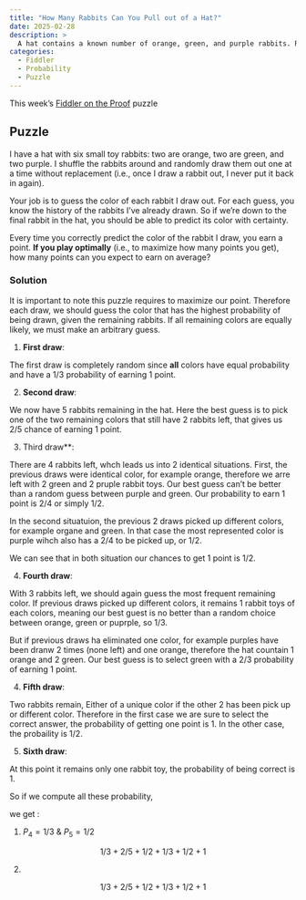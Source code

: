 ```yaml
---
title: "How Many Rabbits Can You Pull out of a Hat?"
date: 2025-02-28
description: >
  A hat contains a known number of orange, green, and purple rabbits. Rabbits are randomly pulled out one at a time, without replacement. For how many rabbits can you correctly guess the color?
categories:
  - Fiddler
  - Probability
  - Puzzle
---
```


This week's [Fiddler on the Proof](https://thefiddler.substack.com/p/how-many-rabbits-can-you-pull-out) puzzle 

## Puzzle

I have a hat with six small toy rabbits: two are orange, two are green, and two purple. I shuffle the rabbits around and randomly draw them out one at a time without replacement (i.e., once I draw a rabbit out, I never put it back in again).

Your job is to guess the color of each rabbit I draw out. For each guess, you know the history of the rabbits I’ve already drawn. So if we’re down to the final rabbit in the hat, you should be able to predict its color with certainty.

Every time you correctly predict the color of the rabbit I draw, you earn a point. **If you play optimally** (i.e., to maximize how many points you get), how many points can you expect to earn on average?

### Solution

It is important to note this puzzle requires to maximize our point. Therefore each draw, we should guess the color that has the highest probability of being drawn, given the remaining rabbits. If all remaining colors are equally likely, we must make an arbitrary guess.

1. **First draw**:

The first draw is completely random since **all** colors have equal probability and have a $1/3$ probability of earning 1 point.

2. **Second draw**:

We now have 5 rabbits remaining in the hat. Here the best guess is to pick one of the two remaining colors that still have 2 rabbits left, that gives us $2/5$ chance of earning 1 point.

3. Third draw**:

There are 4 rabbits left, whch leads us into 2 identical situations. First, the previous draws were identical color, for example orange, therefore we arre left with 2 green and 2 pruple rabbit toys. Our best guess can't be better than a random guess between purple and green. Our probability to earn 1 point is $2/4$ or simply $1/2$.

In the second situatuion, the previous 2 draws picked up different colors, for example organe and green. In that case the most represented color is purple wihch also has a $2/4$ to be picked up, or $1/2$.

We can see that in both situation our chances to get 1 point is $1/2$.

4. **Fourth draw**:

With 3 rabbits left, we should again guess the most frequent remaining color. If previous draws picked up different colors, it remains 1 rabbit toys of each colors, meaning our best guest is no better than a random choice between orange, green or puprple, so $1/3$.

But if previous draws ha eliminated one color, for example purples have been dranw 2 times (none left) and one orange, therefore the hat countain 1 orange and 2 green. Our best guess is to select green with a $2/3$ probability of earning 1 point.

4. **Fifth draw**:

Two rabbits remain, Either of a unique color if the other 2 has been pick up or different color. Therefore in the first case we are sure to select the correct answer, the probability of getting one point is $1$. In the other case, the probaility is $1/2$.

5. **Sixth draw**:

At this point it remains only one rabbit toy, the probability of being correct is $1$.

So if we compute all these probability, 

we get :

1. $P_4 = 1/3$ & $P_5 = 1/2$

$$
1/3 + 2/5 + 1/2 + 1/3 + 1/2 + 1
$$

2. 

$$
1/3 + 2/5 + 1/2 + 1/3 + 1/2 + 1
$$
